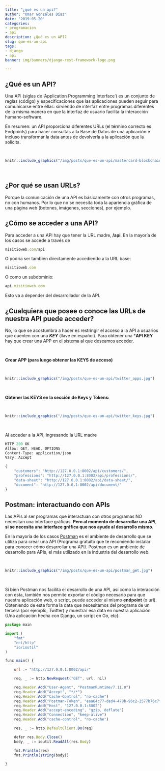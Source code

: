 ```yaml
---
title: "¿qué es un api?"
author: "Omar Gonzáles Díaz"
date: '2019-05-20'
categories:
- programacion
- api
description: ¿Qué es un API?
slug: que-es-un-api
tags:
- django
- api
banner: img/banners/django-rest-framework-logo.png

---
```



## ¿Qué es un API?

Una API (siglas de ‘Application Programming Interface’) es un conjunto de reglas (código) y especificaciones que las aplicaciones pueden seguir para comunicarse entre ellas: sirviendo de interfaz entre programas diferentes de la misma manera en que la interfaz de usuario facilita la interacción humano-software. 

En resumen: un API proporciona diferentes URLs (el término correcto es Endpoints) para hacer consultas a la Base de Datos de una aplicación e incluso transformar la data antes de devolverla a la aplicación que la solicita. 

<br>


```r
knitr::include_graphics("/img/posts/que-es-un-api/mastercard-blockchain-api.jpg")
```

<br>

## ¿Por qué se usan URLs? 

Porque la comunicación de una API es básicamente con otros programas, no con humanos. Por lo que no se necesita toda la apariencia gráfica de una página web (botones, imágenes, secciones), por ejemplo.


## ¿Cómo se acceder a una API?


Para acceder a una API hay que tener la URL madre, **/api**. En la mayoría de los casos se accede a través de


```js
misitioweb.com/api
```

O podría ser también directamente accediendo a la URL base:

```js
misitioweb.com
```

O como un subdominio:

```js
api.misitioweb.com
```

Esto va a depender del desarrollador de la API.


## ¿Cualquiera que posee o conoce las URLs de nuestra API puede acceder?

No, lo que se acostumbra a hacer es restringir el acceso a la API a usuarios que cuenten con una ***KEY*** (llave en español). Para obtener una ***API KEY** hay que crear una APP en el sistema al que deseamos acceder.

<br>

**Crear APP (para luego obtener las KEYS de acceso)**

<br>


```r
knitr::include_graphics("/img/posts/que-es-un-api/twitter_apps.jpg")
```

<br>

**Obtener las KEYS en la sección de Keys y Tokens:**

<br>

```r
knitr::include_graphics("/img/posts/que-es-un-api/twitter_keys.jpg")
```

<br>

Al acceder a la API, ingresando la URL madre 

```js

HTTP 200 OK
Allow: GET, HEAD, OPTIONS
Content-Type: application/json
Vary: Accept

{
    "customers": "http://127.0.0.1:8002/api/customers/",
    "professions": "http://127.0.0.1:8002/api/professions/",
    "data-sheet": "http://127.0.0.1:8002/api/data-sheet/",
    "document": "http://127.0.0.1:8002/api/document/"
}


```


## Postman: interactuando con APIs


Las APIs al ser programas que interactuan con otros programas NO necesitan una interface gráficas. **Pero al momento de desarrollar una API, si se necesita una interface gráfica que nos ayude al desarrollo mismo.** 

En la mayoría de los casos [Postman](https://www.getpostman.com/) es el ambiente de desarrollo que se utiliza para crear una API (Programa gratuito que te recomiendo instalar para conocer cómo desarrollar una API). Postman es un ambiente de desarrollo para APIs, el más utilizado en la industria del desarrollo web.

<br>

```r
knitr::include_graphics("/img/posts/que-es-un-api/postman_get.jpg")
```

<br>

Si bien Postman nos facilita el desarrollo de una API, así como la interacción con esta, también nos permite exportar el código necesario para que nuestra aplicación web, o script, puede acceder al mismo **endpoint** (o url). Obteniendo de esta forma la data que necesitamos del programa de un tercera (por ejemplo, Twitter) y muestrar esa data en nuestra aplicación (Una aplicación hecha con Django, un script en Go, etc).




```js

package main

import (
	"fmt"
	"net/http"
	"io/ioutil"
)

func main() {

	url := "http://127.0.0.1:8002/api/"

	req, _ := http.NewRequest("GET", url, nil)

	req.Header.Add("User-Agent", "PostmanRuntime/7.11.0")
	req.Header.Add("Accept", "*/*")
	req.Header.Add("Cache-Control", "no-cache")
	req.Header.Add("Postman-Token", "eaa64c77-ded4-478b-96c2-2577b76c7fc0,a1cdd474-af75-4446-b95b-e1175450eff7")
	req.Header.Add("Host", "127.0.0.1:8002")
	req.Header.Add("accept-encoding", "gzip, deflate")
	req.Header.Add("Connection", "keep-alive")
	req.Header.Add("cache-control", "no-cache")

	res, _ := http.DefaultClient.Do(req)

	defer res.Body.Close()
	body, _ := ioutil.ReadAll(res.Body)

	fmt.Println(res)
	fmt.Println(string(body))

}

```

